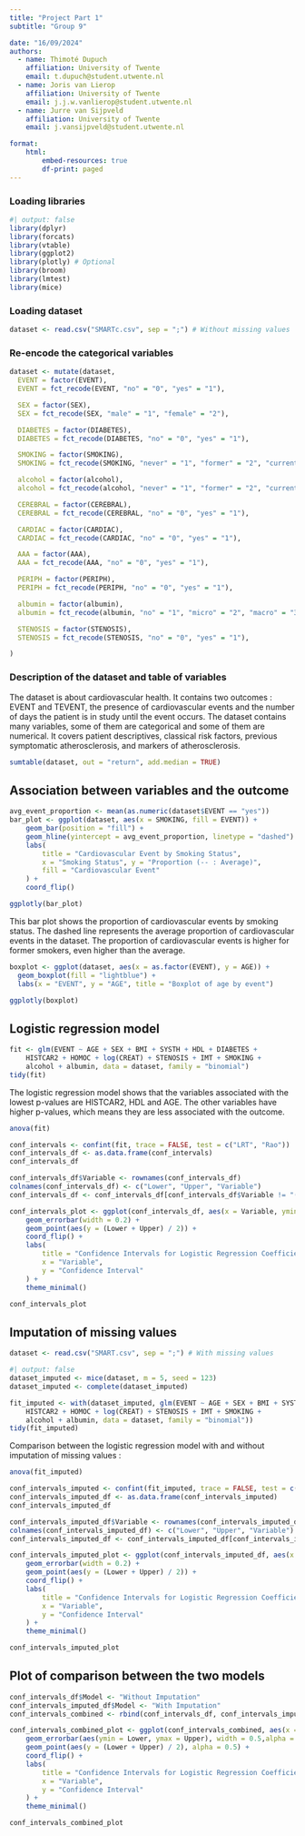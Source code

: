 ```yaml
---
title: "Project Part 1"
subtitle: "Group 9"

date: "16/09/2024"
authors:
  - name: Thimoté Dupuch
    affiliation: University of Twente
    email: t.dupuch@student.utwente.nl
  - name: Joris van Lierop
    affiliation: University of Twente
    email: j.j.w.vanlierop@student.utwente.nl
  - name: Jurre van Sijpveld
    affiliation: University of Twente
    email: j.vansijpveld@student.utwente.nl

format:
    html:
        embed-resources: true
        df-print: paged
---
```




### Loading libraries
```r
#| output: false
library(dplyr)
library(forcats)
library(vtable)
library(ggplot2)
library(plotly) # Optional
library(broom)
library(lmtest)
library(mice)
```


### Loading dataset
```r
dataset <- read.csv("SMARTc.csv", sep = ";") # Without missing values
```


### Re-encode the categorical variables

```r

dataset <- mutate(dataset,
  EVENT = factor(EVENT),
  EVENT = fct_recode(EVENT, "no" = "0", "yes" = "1"),

  SEX = factor(SEX),
  SEX = fct_recode(SEX, "male" = "1", "female" = "2"),

  DIABETES = factor(DIABETES),
  DIABETES = fct_recode(DIABETES, "no" = "0", "yes" = "1"),

  SMOKING = factor(SMOKING),
  SMOKING = fct_recode(SMOKING, "never" = "1", "former" = "2", "current" = "3"),

  alcohol = factor(alcohol),
  alcohol = fct_recode(alcohol, "never" = "1", "former" = "2", "current" = "3"),

  CEREBRAL = factor(CEREBRAL),
  CEREBRAL = fct_recode(CEREBRAL, "no" = "0", "yes" = "1"),

  CARDIAC = factor(CARDIAC),
  CARDIAC = fct_recode(CARDIAC, "no" = "0", "yes" = "1"),

  AAA = factor(AAA),
  AAA = fct_recode(AAA, "no" = "0", "yes" = "1"),

  PERIPH = factor(PERIPH),
  PERIPH = fct_recode(PERIPH, "no" = "0", "yes" = "1"),

  albumin = factor(albumin),
  albumin = fct_recode(albumin, "no" = "1", "micro" = "2", "macro" = "3"),

  STENOSIS = factor(STENOSIS),
  STENOSIS = fct_recode(STENOSIS, "no" = "0", "yes" = "1"),

)
```

### Description of the dataset and table of variables
The dataset is about cardiovascular health. It contains two outcomes : EVENT and TEVENT, the presence of cardiovascular events and the number of days the patient is in study until the event occurs. The dataset contains many variables, some of them are categorical and some of them are numerical. It covers patient descriptives, classical risk factors, previous symptomatic atherosclerosis, and markers of atherosclerosis.


```r
sumtable(dataset, out = "return", add.median = TRUE)
```



## Association between variables and the outcome

```r
avg_event_proportion <- mean(as.numeric(dataset$EVENT == "yes"))
bar_plot <- ggplot(dataset, aes(x = SMOKING, fill = EVENT)) +
    geom_bar(position = "fill") +
    geom_hline(yintercept = avg_event_proportion, linetype = "dashed") +
    labs(
        title = "Cardiovascular Event by Smoking Status",
        x = "Smoking Status", y = "Proportion (-- : Average)",
        fill = "Cardiovascular Event"
    ) +
    coord_flip()

ggplotly(bar_plot)
```

This bar plot shows the proportion of cardiovascular events by smoking status. The dashed line represents the average proportion of cardiovascular events in the dataset. The proportion of cardiovascular events is higher for former smokers, even higher than the average.


```r
boxplot <- ggplot(dataset, aes(x = as.factor(EVENT), y = AGE)) +
  geom_boxplot(fill = "lightblue") +
  labs(x = "EVENT", y = "AGE", title = "Boxplot of age by event")

ggplotly(boxplot)
```



## Logistic regression model

```r
fit <- glm(EVENT ~ AGE + SEX + BMI + SYSTH + HDL + DIABETES +
    HISTCAR2 + HOMOC + log(CREAT) + STENOSIS + IMT + SMOKING +
    alcohol + albumin, data = dataset, family = "binomial")
tidy(fit)
```

The logistic regression model shows that the variables associated with the lowest p-values are HISTCAR2, HDL and AGE. The other variables have higher p-values, which means they are less associated with the outcome.


```r
anova(fit)
```



```r
conf_intervals <- confint(fit, trace = FALSE, test = c("LRT", "Rao"))
conf_intervals_df <- as.data.frame(conf_intervals)
conf_intervals_df
```

```r
conf_intervals_df$Variable <- rownames(conf_intervals_df)
colnames(conf_intervals_df) <- c("Lower", "Upper", "Variable")
conf_intervals_df <- conf_intervals_df[conf_intervals_df$Variable != "(Intercept)", ]

conf_intervals_plot <- ggplot(conf_intervals_df, aes(x = Variable, ymin = Lower, ymax = Upper)) +
    geom_errorbar(width = 0.2) +
    geom_point(aes(y = (Lower + Upper) / 2)) +
    coord_flip() +
    labs(
        title = "Confidence Intervals for Logistic Regression Coefficients",
        x = "Variable",
        y = "Confidence Interval"
    ) + 
    theme_minimal()

conf_intervals_plot
```


## Imputation of missing values

```r
dataset <- read.csv("SMART.csv", sep = ";") # With missing values
```

```r
#| output: false
dataset_imputed <- mice(dataset, m = 5, seed = 123)
dataset_imputed <- complete(dataset_imputed)
```


```r
fit_imputed <- with(dataset_imputed, glm(EVENT ~ AGE + SEX + BMI + SYSTH + HDL + DIABETES +
    HISTCAR2 + HOMOC + log(CREAT) + STENOSIS + IMT + SMOKING +
    alcohol + albumin, data = dataset, family = "binomial"))
tidy(fit_imputed)
```


Comparison between the logistic regression model with and without imputation of missing values :

```r
anova(fit_imputed)
```

```r
conf_intervals_imputed <- confint(fit_imputed, trace = FALSE, test = c("LRT", "Rao"))
conf_intervals_imputed_df <- as.data.frame(conf_intervals_imputed)
conf_intervals_imputed_df
```

```r
conf_intervals_imputed_df$Variable <- rownames(conf_intervals_imputed_df)
colnames(conf_intervals_imputed_df) <- c("Lower", "Upper", "Variable")
conf_intervals_imputed_df <- conf_intervals_imputed_df[conf_intervals_imputed_df$Variable != "(Intercept)", ]

conf_intervals_imputed_plot <- ggplot(conf_intervals_imputed_df, aes(x = Variable, ymin = Lower, ymax = Upper)) +
    geom_errorbar(width = 0.2) +
    geom_point(aes(y = (Lower + Upper) / 2)) +
    coord_flip() +
    labs(
        title = "Confidence Intervals for Logistic Regression Coefficients (Imputed)",
        x = "Variable",
        y = "Confidence Interval"
    ) +
    theme_minimal()

conf_intervals_imputed_plot
```

## Plot of comparison between the two models

```r
conf_intervals_df$Model <- "Without Imputation"
conf_intervals_imputed_df$Model <- "With Imputation"
conf_intervals_combined <- rbind(conf_intervals_df, conf_intervals_imputed_df)

conf_intervals_combined_plot <- ggplot(conf_intervals_combined, aes(x = Variable, ymin = Lower, ymax = Upper, color = Model)) +
    geom_errorbar(aes(ymin = Lower, ymax = Upper), width = 0.5,alpha = 0.5) +
    geom_point(aes(y = (Lower + Upper) / 2), alpha = 0.5) +
    coord_flip() +
    labs(
        title = "Confidence Intervals for Logistic Regression Coefficients",
        x = "Variable",
        y = "Confidence Interval"
    ) + 
    theme_minimal()

conf_intervals_combined_plot
```

